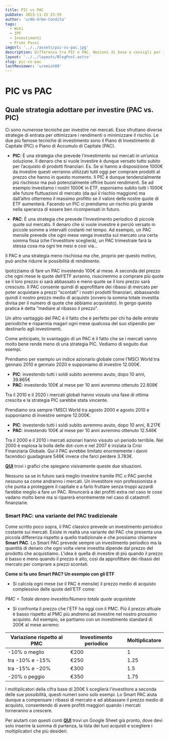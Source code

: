 ```yaml
---
title: PIC vs PAC
pubDate: 2023-11-15 23:55
author: 'u/Ab-Urbe-Condita'
tags:
  - Wiki
  - IPF
  - Investimenti
  - Primi Passi
imgUrl: '../../assets/pic-vs-pac.jpg'
description: Differenza tra PIC e PAC. Nozioni di base e consigli per iniziare a investire e capire gli strumenti finanziari.
layout: '../../layouts/BlogPost.astro'
slug: pic-vs-pac
lastReviewer: 'u/emish89'
---
```


# PIC vs PAC

## Quale strategia adottare per investire (PAC vs. PIC)

Ci sono numerose tecniche per investire nei mercati. Esse sfruttano diverse strategie di entrata per ottimizzare i rendimenti o minimizzare il rischio. Le due più famose tecniche di investimento sono il Piano di Investimento di Capitale (PIC) o Piano di Accumulo di Capitale (PAC).

- **PIC**: È una strategia che prevede l’investimento sui mercati in un’unica soluzione. Il denaro che si vuole investire è dunque versato tutto subito per l’acquisto di prodotti finanziari. Es. Se si hanno a disposizione 1000€ da investire questi verranno utilizzati tutti oggi per comprare prodotti al prezzo che hanno in questo momento.
  Il PIC è dunque tendenzialmente più rischioso ma può potenzialmente offrire buoni rendimenti. Se ad esempio investiamo i nostri 1000€ in ETF, esponiamo subito tutti i 1000€ alle future fluttuazioni di mercato (da qui il rischio maggiore) ma dall’altro otterremo il massimo profitto se il valore delle nostre quote di ETF aumenterà. Facendo un PIC ci prendiamo un rischio più grande nella speranza di essere ben ricompensati in futuro.

- **PAC**: È una strategia che prevede l’investimento periodico di piccole quote sul mercato. Il denaro che si vuole investire è perciò versato in piccole somme a intervalli costanti nel tempo. Ad esempio, un PAC mensile prevede che ogni mese venga investita sul mercato una certa somma fissa (che l’investitore sceglierà), un PAC trimestrale farà la stessa cosa ma ogni tre mesi e così via…

Il PAC è una strategia meno rischiosa ma che, proprio per questo motivo, può anche ridurre le possibilità di rendimento.

Ipotizziamo di fare un PAC investendo 100€ al mese. A seconda del prezzo che ogni mese le quote dell’ETF avranno, riusciremmo a comprare più quote se il loro prezzo si sarà abbassato e meno quote se il loro prezzo sarà cresciuto. Il PAC consente quindi di approfittare dei ribassi di mercato per poter acquistare a prezzi “scontati” i nostri prodotti finanziari, abbassando quindi il nostro prezzo medio di acquisto (ovvero la somma totale investita divisa per il numero di quote che abbiamo acquistato). In gergo questa pratica è detta “mediare al ribasso il prezzo”.

Un altro vantaggio del PAC è il fatto che è perfetto per chi ha delle entrate periodiche e risparmia magari ogni mese qualcosa del suo stipendio per destinarlo agli investimenti.

Come anticipato, lo svantaggio di un PAC è il fatto che se i mercati vanno molto bene rende meno di una strategia PIC. Vediamo di seguito due esempi.

Prendiamo per esempio un indice azionario globale come l’MSCI World tra gennaio 2010 e gennaio 2020 e supponiamo di investire 12.000€.

- **PIC**: investendo tutti i soldi subito avremmo avuto, dopo 10 anni, 39.865€
- **PAC**: investendo 100€ al mese per 10 anni avremmo ottenuto 22.808€

Tra il 2010 e il 2020 i mercati globali hanno vissuto una fase di ottima crescita e la strategia PIC sarebbe stata vincente.

Prendiamo ora sempre l’MSCI World tra agosto 2000 e agosto 2010 e supponiamo di investire sempre 12.000€.

- **PIC**: investendo tutti i soldi subito avremmo avuto, dopo 10 anni, 8.217€
- **PAC**: investendo 100€ al mese per 10 anni avremmo ottenuto 12.546€

Tra il 2000 e il 2010 i mercati azionari hanno vissuto un periodo terribile. Nel 2000 è esplosa la bolla delle dot-com e nel 2007 è iniziata la Crisi Finanziaria Globale. Qui il PAC avrebbe limitato enormemente i danni facendoci guadagnare 546€ invece che farci perdere 3.783€.

[**QUI**](https://imgur.com/a/z5NQHQK) trovi i grafici che spiegano visivamente queste due situazioni.

Nessuno sa se in futuro sarà meglio investire tramite PIC o PAC perché nessuno sa come andranno i mercati. Un investitore non professionista e che punta a proteggere il capitale e a farlo fruttare senza troppi azzardi farebbe meglio a fare un PAC. Rinuncerà a dei profitti extra nel caso le cose vadano molto bene ma si riparerà enormemente nel caso di catastrofi finanziarie.

### **Smart PAC: una variante del PAC tradizionale**

Come scritto poco sopra, il PAC classico prevede un investimento periodico costante sui mercati. Esiste in realtà una variante del PAC che presenta una piccola differenza rispetto a quello tradizionale e che possiamo chiamare **Smart PAC**.
Lo Smart PAC prevede sempre un investimento periodico ma la quantità di denaro che ogni volta viene investita dipende dal prezzo del prodotto che acquistiamo. L'idea è quella di investire di più quando il prezzo è basso e meno quando il prezzo è alto, così da approfittare dei ribassi del mercato per comprare a prezzi scontati.

**Come si fa uno Smart PAC? Un esempio con gli ETF**

- Si calcola ogni mese (se il PAC è mensile) il prezzo medio di acquisto complessivo delle quote dell'ETF come:

_PMC = Totale denaro investito/Numero totale quote acquistate_

- Si confronta il prezzo che l'ETF ha oggi con il PMC. Più il prezzo attuale è basso rispetto al PMC più andremo ad investire nel nostro prossimo acquisto.
  Ad esempio, se partiamo con un investimento standard di 200€ al mese avremo:

| **Variazione rispetto al PMC** | **Investimento periodico** | **Moltiplicatore** |
| ------------------------------ | -------------------------- | ------------------ |
| -10% o meglio                  | €200                       | 1                  |
| tra -10% e -15%                | €250                       | 1.25               |
| tra -15% e -20%                | €300                       | 1.5                |
| -20% o peggio                  | €350                       | 1.75               |

I moltiplicatori della cifra base di 200€ li sceglierà l'investitore a seconda delle sue possibilità, questi numeri sono solo esempi. Lo Smart PAC aiuta dunque a compensare i ribassi di mercato e ad abbassare il prezzo medio di acquisto, consentendo di avere profitti maggiori quando i mercati torneranno a crescere.

Per aiutarti con questi conti [**QUI**](https://docs.google.com/spreadsheets/d/1VdiWooKxatwA0mLxuMi_qExItQ8fqB0GPaYQvbxJkdk/edit?usp=sharing) trovi un Google Sheet già pronto, dove devi solo inserire la somma di partenza, la lista dei tuoi acquisti e scegliere i moltiplicatori che più desideri.
